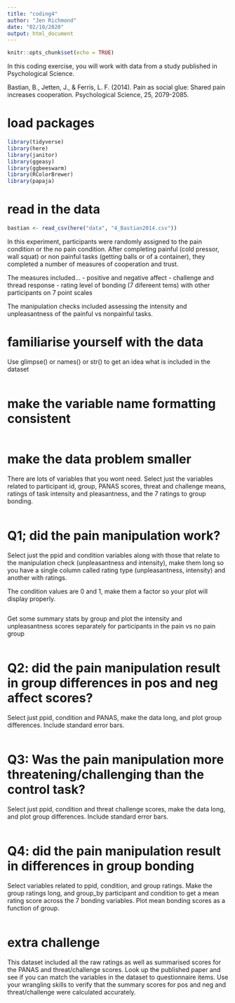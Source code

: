 ```yaml
---
title: "coding4"
author: "Jen Richmond"
date: "02/10/2020"
output: html_document
---
```


```r
knitr::opts_chunk$set(echo = TRUE)
```

In this coding exercise, you will work with data from a study published in Psychological Science. 

Bastian, B., Jetten, J., & Ferris, L. F. (2014). Pain as social glue: Shared pain increases cooperation. Psychological Science, 25, 2079-2085.

# load packages

```r
library(tidyverse)
library(here)
library(janitor)
library(ggeasy)
library(ggbeeswarm)
library(RColorBrewer)
library(papaja)

```

# read in the data

```r
bastian <- read_csv(here("data", "4_Bastian2014.csv"))
```

In this experiment, participants were randomly assigned to the pain condition or the no pain condition. After completing painful (cold pressor, wall squat) or non painful tasks (getting balls or of a container), they completed a number of measures of cooperation and trust.

The measures included...
- positive and negative affect
- challenge and thread response
- rating level of bonding (7 difereent tems) with other participants on 7 point scales

The manipulation checks included assessing the intensity and unpleasantness of the painful vs nonpainful tasks. 


# familiarise yourself with the data

Use glimpse() or names() or str() to get an idea what is included in the dataset

```r

```

# make the variable name formatting consistent

```r

```


# make the data problem smaller

There are lots of variables that you wont need. Select just the variables related to participant id, group, PANAS scores, threat and challenge means, ratings of task intensity and pleasantness, and the 7 ratings to group bonding.

```r

```


# Q1; did the pain manipulation work?

Select just  the ppid and condition variables along with those that relate to the manipulation check (unpleasantness and intensity), make them long so you have a single column called rating type (unpleasantness, intensity) and another with ratings.

The condition values are 0 and 1, make them a factor so your plot will display properly. 

```r

```

Get some summary stats by group and plot the intensity and unpleasantness scores separately for participants in the pain vs no pain group

```r


```

# Q2: did the pain manipulation result in group differences in pos and neg affect scores? 

Select just ppid, condition and PANAS, make the data long, and plot group differences. Include standard error bars. 

```r


```

# Q3: Was the pain manipulation more threatening/challenging than the control task? 


Select just ppid, condition and threat challenge scores, make the data long, and plot group differences. Include standard error bars. 

```r


```

# Q4: did the pain manipulation result in differences in group bonding

Select variables related to ppid, condition, and group ratings. Make the group ratings long, and group_by participant and condition to get a mean rating score across the 7 bonding variables.  Plot mean  bonding scores as a function of group. 

```r

```

# extra challenge

This dataset included all the raw ratings as well as summarised scores for the PANAS and threat/challenge scores. Look up the published paper and see if you can match the variables in the dataset to questionnaire items.  Use your wrangling skills to verify that the summary scores for pos and neg and threat/challenge were calculated accurately. 

